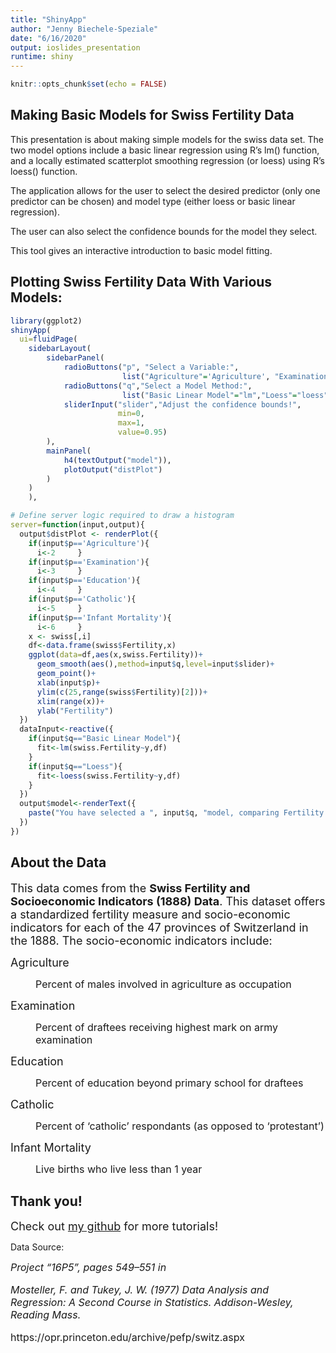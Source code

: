 ```yaml
---
title: "ShinyApp"
author: "Jenny Biechele-Speziale"
date: "6/16/2020"
output: ioslides_presentation
runtime: shiny
---
```


```r
knitr::opts_chunk$set(echo = FALSE)
```

## Making Basic Models for Swiss Fertility Data
This presentation is about making simple models for the swiss data set. The two model options include a basic linear regression using R's lm() function, and a locally estimated scatterplot smoothing regression (or loess) using R's loess() function. 

The application allows for the user to select the desired predictor (only one predictor can be chosen) and model type (either loess or basic linear regression).

The user can also select the confidence bounds for the model they select.

This tool gives an interactive introduction to basic model fitting. 


## Plotting Swiss Fertility Data With Various Models:

```r
library(ggplot2)
shinyApp(
  ui=fluidPage(
    sidebarLayout(
        sidebarPanel(
            radioButtons("p", "Select a Variable:",                    
                         list("Agriculture"='Agriculture', "Examination"='Examination', "Education"='Education', "Catholic"='Catholic', "Infant Mortality"='Infant Mortality')),  
            radioButtons("q","Select a Model Method:",
                         list("Basic Linear Model"="lm","Loess"="loess")),
            sliderInput("slider","Adjust the confidence bounds!",
                        min=0,
                        max=1,
                        value=0.95)
        ),
        mainPanel(
            h4(textOutput("model")),
            plotOutput("distPlot")
        ) 
    )
    ),

# Define server logic required to draw a histogram
server=function(input,output){
  output$distPlot <- renderPlot({
    if(input$p=='Agriculture'){    
      i<-2     }
    if(input$p=='Examination'){
      i<-3     }
    if(input$p=='Education'){
      i<-4     }
    if(input$p=='Catholic'){
      i<-5     }
    if(input$p=='Infant Mortality'){
      i<-6     }
    x <- swiss[,i]
    df<-data.frame(swiss$Fertility,x)
    ggplot(data=df,aes(x,swiss.Fertility))+
      geom_smooth(aes(),method=input$q,level=input$slider)+
      geom_point()+
      xlab(input$p)+
      ylim(c(25,range(swiss$Fertility)[2]))+
      xlim(range(x))+
      ylab("Fertility")
  })
  dataInput<-reactive({
    if(input$q=="Basic Linear Model"){
      fit<-lm(swiss.Fertility~y,df)
    }
    if(input$q=="Loess"){
      fit<-loess(swiss.Fertility~y,df)
    }
  })
  output$model<-renderText({
    paste("You have selected a ", input$q, "model, comparing Fertility vs. ", input$p)
  })
})
```


## About the Data
<font size="4">This data comes from the <b>Swiss Fertility and Socioeconomic Indicators (1888) Data</b>. This dataset offers a standardized fertility measure and socio-economic indicators for each of the 47 provinces of Switzerland in the 1888. The socio-economic indicators include:</font>

<font size="4">Agriculture</font>

:     <font size="3">Percent of males involved in agriculture as occupation</font>

<font size="4">Examination</font>

:    <font size="3">Percent of draftees receiving highest mark on army examination</font>
  
<font size="4">Education</font>

:   <font size="3">Percent of education beyond primary school for draftees</font>

<font size="4">Catholic</font>

:   <font size="3">Percent of ‘catholic’ respondants (as opposed to ‘protestant’)</font>

<font size="4">Infant Mortality</font>

:   <font size="3">Live births who live less than 1 year</font>

## Thank you!

<font size="4">Check out [my github](https://github.com/ander689) for more tutorials!</font>

Data Source:

<font size="3"><i>Project “16P5”, pages 549–551 in</i>

<i>Mosteller, F. and Tukey, J. W. (1977) Data Analysis and Regression: A Second Course in Statistics. Addison-Wesley, Reading Mass.</i>


https://opr.princeton.edu/archive/pefp/switz.aspx</font>



